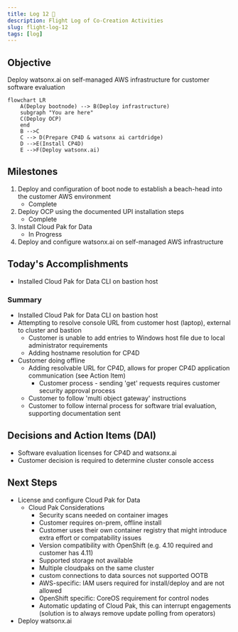 ```yaml
---
title: Log 12 🛫
description: Flight Log of Co-Creation Activities
slug: flight-log-12
tags: [log]
---
```


## Objective
Deploy watsonx.ai on self-managed AWS infrastructure for customer software evaluation

```mermaid
flowchart LR
    A(Deploy bootnode) --> B(Deploy infrastructure)
    subgraph "You are here"
    C(Deploy OCP)
    end
    B -->C
    C --> D(Prepare CP4D & watsonx ai cartdridge)
    D -->E(Install CP4D)
    E -->F(Deploy watsonx.ai)
```

## Milestones
1. Deploy and configuration of boot node to establish a beach-head into the customer AWS environment
    - Complete
2. Deploy OCP using the documented UPI installation steps
    - Complete
3. Install Cloud Pak for Data
    - In Progress
4. Deploy and configure watsonx.ai on self-managed AWS infrastructure

## Today's Accomplishments
- Installed Cloud Pak for Data CLI on bastion host

### Summary
- Installed Cloud Pak for Data CLI on bastion host
- Attempting to resolve console URL from customer host (laptop), external to cluster and bastion
    - Customer is unable to add entries to Windows host file due to local administrator requirements
    - Adding hostname resolution for CP4D
- Customer doing offline
    - Adding resolvable URL for CP4D, allows for proper CP4D application communication (see Action Item)
        - Customer process - sending 'get' requests requires customer security approval process
    - Customer to follow 'multi object gateway' instructions
    - Customer to follow internal process for software trial evaluation, supporting documentation sent

## Decisions and Action Items (DAI)
- Software evaluation licenses for CP4D and watsonx.ai
- Customer decision is required to determine cluster console access

## Next Steps
- License and configure Cloud Pak for Data
    - Cloud Pak Considerations
        - Security scans needed on container images 
        - Customer requires on-prem, offline install
        - Customer uses their own container registry that might introduce extra effort or compatability issues 
        - Version compatibility with OpenShift (e.g. 4.10 required and customer has 4.11) 
        - Supported storage not available 
        - Multiple cloudpaks on the same cluster 
        - custom connections to data sources not supported OOTB 
        - AWS-specific: IAM users required for install/deploy and are not allowed 
        - OpenShift specific: CoreOS requirement for control nodes 
        - Automatic updating of Cloud Pak, this can interrupt engagements (solution is to always remove update polling from operators)
- Deploy watsonx.ai